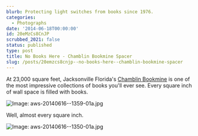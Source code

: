```yaml
---
blurb: Protecting light switches from books since 1976.
categories:
  - Photographs
date: '2014-06-18T00:00:00'
id: 20eMzCs8CnJP
scrubbed_2021: false
status: published
type: post
title: No Books Here - Chamblin Bookmine Spacer
slug: /posts/20emzcs8cnjp--no-books-here--chamblin-bookmine-spacer
---
```


At 23,000 square feet, Jacksonville Florida's [Chamblin Bookmine](http://www.chamblinbookmine.com/default.aspx) is one of the most impressive collections of books you'll ever see. Every square inch of wall space is filled with books.

![Image: aws-20140616--1359-01a.jpg](/aws-20140616--1359-01a.jpg)

Well, almost every square inch.

![Image: aws-20140616--1350-01a.jpg](/aws-20140616--1350-01a.jpg)
